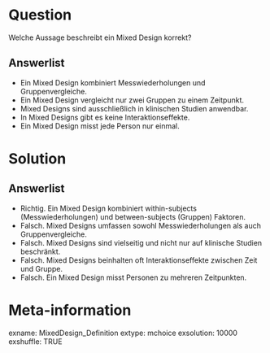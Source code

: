 Question
========
Welche Aussage beschreibt ein Mixed Design korrekt?

Answerlist
----------
* Ein Mixed Design kombiniert Messwiederholungen und Gruppenvergleiche.
* Ein Mixed Design vergleicht nur zwei Gruppen zu einem Zeitpunkt.
* Mixed Designs sind ausschließlich in klinischen Studien anwendbar.
* In Mixed Designs gibt es keine Interaktionseffekte.
* Ein Mixed Design misst jede Person nur einmal.

Solution
========
Answerlist
----------
* Richtig. Ein Mixed Design kombiniert within-subjects (Messwiederholungen) und between-subjects (Gruppen) Faktoren.
* Falsch. Mixed Designs umfassen sowohl Messwiederholungen als auch Gruppenvergleiche.
* Falsch. Mixed Designs sind vielseitig und nicht nur auf klinische Studien beschränkt.
* Falsch. Mixed Designs beinhalten oft Interaktionseffekte zwischen Zeit und Gruppe.
* Falsch. Ein Mixed Design misst Personen zu mehreren Zeitpunkten.

Meta-information
================
exname: MixedDesign_Definition
extype: mchoice
exsolution: 10000
exshuffle: TRUE
